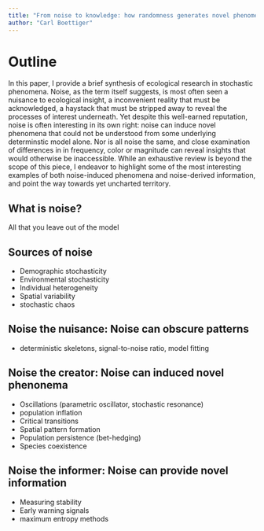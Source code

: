 ```yaml
---
title: "From noise to knowledge: how randomness generates novel phenomena and information"
author: "Carl Boettiger"
---
```


# Outline

In this paper, I provide a brief synthesis of ecological research in stochastic phenomena. Noise, as the term itself suggests, is most often seen a nuisance to ecological insight, a inconvenient reality that must be acknowledged, a haystack that must be stripped away to reveal the processes of interest underneath. Yet despite this well-earned reputation, noise is often interesting in its own right: noise can induce novel phenomena that could not be understood from some underlying determinstic model alone.  Nor is all noise the same, and close examination of differences in in frequency, color or magnitude can reveal insights that would otherwise be inaccessible.  While an exhaustive review is beyond the scope of this piece, I endeavor to highlight some of the most interesting examples of both noise-induced phenomena and noise-derived information, and point the way towards yet uncharted territory.

## What is noise? 

All that you leave out of the model

## Sources of noise

- Demographic stochasticity 
- Environmental stochasticity
- Individual heterogeneity
- Spatial variability
- stochastic chaos

## Noise the nuisance: Noise can obscure patterns

- deterministic skeletons, signal-to-noise ratio, model fitting

## Noise the creator: Noise can induced novel phenonema

- Oscillations (parametric oscillator, stochastic resonance)
- population inflation
- Critical transitions
- Spatial pattern formation
- Population persistence (bet-hedging)
- Species coexistence

## Noise the informer: Noise can provide novel information

- Measuring stability
- Early warning signals
- maximum entropy methods
